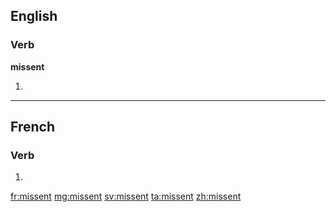 ==English==

===Verb===
'''missent'''

# {{past of|missend}}

----

==French==

===Verb===
{{fr-verb-form}}

# {{conjugation of|mettre||3|p|imperf|sub|lang=fr}}

[[fr:missent]]
[[mg:missent]]
[[sv:missent]]
[[ta:missent]]
[[zh:missent]]